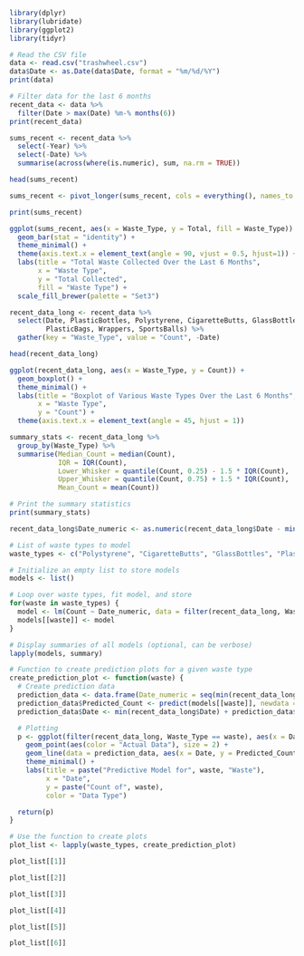 ```r
library(dplyr)
library(lubridate)
library(ggplot2)
library(tidyr)

# Read the CSV file
data <- read.csv("trashwheel.csv")
data$Date <- as.Date(data$Date, format = "%m/%d/%Y")
print(data)
```

```r
# Filter data for the last 6 months
recent_data <- data %>%
  filter(Date > max(Date) %m-% months(6))
print(recent_data)
```

```r
sums_recent <- recent_data %>%
  select(-Year) %>%
  select(-Date) %>%
  summarise(across(where(is.numeric), sum, na.rm = TRUE))

head(sums_recent)
```
```r
sums_recent <- pivot_longer(sums_recent, cols = everything(), names_to = "Waste_Type", values_to = "Total")

print(sums_recent)
```


```r
ggplot(sums_recent, aes(x = Waste_Type, y = Total, fill = Waste_Type)) +
  geom_bar(stat = "identity") +
  theme_minimal() +
  theme(axis.text.x = element_text(angle = 90, vjust = 0.5, hjust=1)) +
  labs(title = "Total Waste Collected Over the Last 6 Months",
       x = "Waste Type",
       y = "Total Collected",
       fill = "Waste Type") +
  scale_fill_brewer(palette = "Set3")
```

```r
recent_data_long <- recent_data %>%
  select(Date, PlasticBottles, Polystyrene, CigaretteButts, GlassBottles,
         PlasticBags, Wrappers, SportsBalls) %>%
  gather(key = "Waste_Type", value = "Count", -Date)

head(recent_data_long)
```

```r
ggplot(recent_data_long, aes(x = Waste_Type, y = Count)) + 
  geom_boxplot() +
  theme_minimal() +
  labs(title = "Boxplot of Various Waste Types Over the Last 6 Months",
       x = "Waste Type",
       y = "Count") +
  theme(axis.text.x = element_text(angle = 45, hjust = 1))
```

```r
summary_stats <- recent_data_long %>%
  group_by(Waste_Type) %>%
  summarise(Median_Count = median(Count),
            IQR = IQR(Count),
            Lower_Whisker = quantile(Count, 0.25) - 1.5 * IQR(Count),
            Upper_Whisker = quantile(Count, 0.75) + 1.5 * IQR(Count),
            Mean_Count = mean(Count))

# Print the summary statistics
print(summary_stats)
```
```r
recent_data_long$Date_numeric <- as.numeric(recent_data_long$Date - min(recent_data_long$Date))

# List of waste types to model
waste_types <- c("Polystyrene", "CigaretteButts", "GlassBottles", "PlasticBags", "Wrappers", "SportsBalls")

# Initialize an empty list to store models
models <- list()

# Loop over waste types, fit model, and store
for(waste in waste_types) {
  model <- lm(Count ~ Date_numeric, data = filter(recent_data_long, Waste_Type == waste))
  models[[waste]] <- model
}

# Display summaries of all models (optional, can be verbose)
lapply(models, summary)

# Function to create prediction plots for a given waste type
create_prediction_plot <- function(waste) {
  # Create prediction data
  prediction_data <- data.frame(Date_numeric = seq(min(recent_data_long$Date_numeric), max(recent_data_long$Date_numeric), by = 1))
  prediction_data$Predicted_Count <- predict(models[[waste]], newdata = prediction_data)
  prediction_data$Date <- min(recent_data_long$Date) + prediction_data$Date_numeric

  # Plotting
  p <- ggplot(filter(recent_data_long, Waste_Type == waste), aes(x = Date, y = Count)) +
    geom_point(aes(color = "Actual Data"), size = 2) +
    geom_line(data = prediction_data, aes(x = Date, y = Predicted_Count, color = "Predicted Data")) +
    theme_minimal() +
    labs(title = paste("Predictive Model for", waste, "Waste"),
         x = "Date",
         y = paste("Count of", waste),
         color = "Data Type")

  return(p)
}

# Use the function to create plots
plot_list <- lapply(waste_types, create_prediction_plot)

plot_list[[1]]

```
```r
plot_list[[2]]
```
```r
plot_list[[3]]
```
```r
plot_list[[4]]
```
```r
plot_list[[5]]
```
```r
plot_list[[6]]
```




